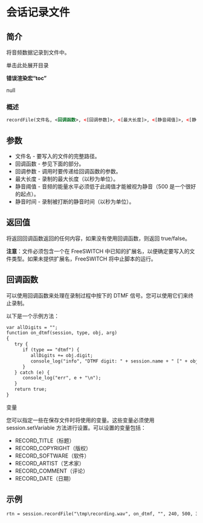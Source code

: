 # 会话记录文件

## 简介

将音频数据记录到文件中。

单击此处展开目录

**错误渲染宏“toc”**

null

### 概述

```xml
recordFile(文件名, <回调函数>, <[回调参数]>, <[最大长度]>, <[静音阈值]>, <[静音时间]>);
```

## 参数

* 文件名 - 要写入的文件的完整路径。
* 回调函数 - 参见下面的部分。
* 回调参数 - 调用时要传递给回调函数的参数。
* 最大长度 - 录制的最大长度（以秒为单位）。
* 静音阈值 - 音频的能量水平必须低于此阈值才能被视为静音（500 是一个很好的起点）。
* 静音时间 - 录制被打断的静音时间（以秒为单位）。

## 返回值

将返回回调函数返回的任何内容，如果没有使用回调函数，则返回 true/false。

**注意**：文件必须包含一个在 FreeSWITCH 中已知的扩展名，以便确定要写入的文件类型。如果未提供扩展名，FreeSWITCH 将中止脚本的运行。

## 回调函数

可以使用回调函数来处理在录制过程中按下的 DTMF 信号。您可以使用它们来终止录制。

以下是一个示例方法：

```xml
var allDigits = "";
function on_dtmf(session, type, obj, arg)
{
   try {
      if (type == "dtmf") {
         allDigits += obj.digit;
         console_log("info", "DTMF digit: " + session.name + " [" + obj.digit + "] len [" + obj.duration + "]\n\n");
      }
   } catch (e) {
      console_log("err", e + "\n");
   }
   return true;
}
```

变量

您可以指定一些在保存文件时将使用的变量。这些变量必须使用 session.setVariable 方法进行设置。可以设置的变量包括：

* RECORD\_TITLE（标题）
* RECORD\_COPYRIGHT（版权）
* RECORD\_SOFTWARE（软件）
* RECORD\_ARTIST（艺术家）
* RECORD\_COMMENT（评论）
* RECORD\_DATE（日期）

## 示例

```xml
rtn = session.recordFile("\tmp\recording.wav", on_dtmf, "", 240, 500, 3);
```